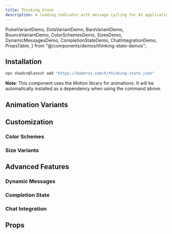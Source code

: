```yaml
---
title: Thinking State
description: A loading indicator with message cycling for AI applications.
---
```


  PulseVariantDemo,
  DotsVariantDemo,
  BarsVariantDemo,
  BounceVariantDemo,
  ColorSchemesDemo,
  SizesDemo,
  DynamicMessagesDemo,
  CompletionStateDemo,
  ChatIntegrationDemo,
  PropsTable,
} from "@/components/demos/thinking-state-demos";

## Installation

```bash
npx shadcn@latest add "https://haberui.com/h/thinking-state.json"
```

**Note**: This component uses the Motion library for animations. It will be automatically installed as a dependency when using the command above.

## Animation Variants

<div className="not-prose space-y-8 my-6">
  <PulseVariantDemo />
  <DotsVariantDemo />
  <BarsVariantDemo />
  <BounceVariantDemo />
</div>

## Customization

### Color Schemes

<div className="not-prose my-6">
  <ColorSchemesDemo />
</div>

### Size Variants

<div className="not-prose my-6">
  <SizesDemo />
</div>

## Advanced Features

### Dynamic Messages

<div className="not-prose my-6">
  <DynamicMessagesDemo />
</div>

### Completion State

<div className="not-prose my-6">
  <CompletionStateDemo />
</div>

### Chat Integration

<div className="not-prose my-6">
  <ChatIntegrationDemo />
</div>

## Props

<PropsTable />

